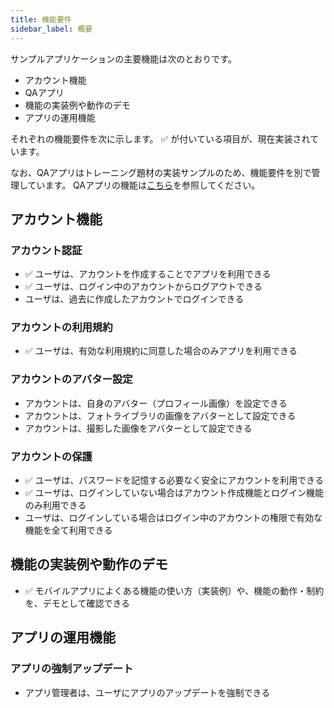 ```yaml
---
title: 機能要件
sidebar_label: 概要
---
```


サンプルアプリケーションの主要機能は次のとおりです。

- アカウント機能
- QAアプリ
- 機能の実装例や動作のデモ
- アプリの運用機能

それぞれの機能要件を次に示します。
✅ が付いている項目が、現在実装されています。

なお、QAアプリはトレーニング題材の実装サンプルのため、機能要件を別で管理しています。
QAアプリの機能は[こちら](/react-native/learn/qa-app/app-spec.md)を参照してください。

## アカウント機能

### アカウント認証

- ✅ ユーザは、アカウントを作成することでアプリを利用できる
- ✅ ユーザは、ログイン中のアカウントからログアウトできる
- ユーザは、過去に作成したアカウントでログインできる

### アカウントの利用規約

- ✅ ユーザは、有効な利用規約に同意した場合のみアプリを利用できる

### アカウントのアバター設定

- アカウントは、自身のアバター（プロフィール画像）を設定できる
- アカウントは、フォトライブラリの画像をアバターとして設定できる
- アカウントは、撮影した画像をアバターとして設定できる

### アカウントの保護

- ✅ ユーザは、パスワードを記憶する必要なく安全にアカウントを利用できる
- ✅ ユーザは、ログインしていない場合はアカウント作成機能とログイン機能のみ利用できる
- ユーザは、ログインしている場合はログイン中のアカウントの権限で有効な機能を全て利用できる

## 機能の実装例や動作のデモ

- ✅ モバイルアプリによくある機能の使い方（実装例）や、機能の動作・制約を、デモとして確認できる

## アプリの運用機能

### アプリの強制アップデート

- アプリ管理者は、ユーザにアプリのアップデートを強制できる
